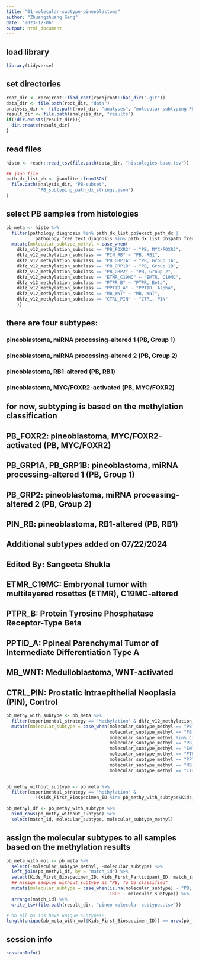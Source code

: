 ```yaml
---
title: "01-molecular-subtype-pineoblastoma"
author: "Zhuangzhuang Geng"
date: "2023-12-06"
output: html_document
---
```


## load library
```r
library(tidyverse)

```

## set directories
```r

root_dir <- rprojroot::find_root(rprojroot::has_dir(".git"))
data_dir <- file.path(root_dir, "data")
analysis_dir <- file.path(root_dir, "analyses", "molecular-subtyping-PB")
result_dir <- file.path(analysis_dir, "results")
if(!dir.exists(result_dir)){
  dir.create(result_dir)
}

```

## read files
```r

histo <- readr::read_tsv(file.path(data_dir, "histologies-base.tsv"))

## json file
path_dx_list_pb <- jsonlite::fromJSON(
  file.path(analysis_dir, "PB-subset",  
            "PB_subtyping_path_dx_strings.json")
)
```

## select PB samples from histologies
```r
pb_meta <- histo %>% 
  filter(pathology_diagnosis %in% path_dx_list_pb$exact_path_dx | 
           pathology_free_text_diagnosis %in% path_dx_list_pb$path_free_text_exact) %>% 
  mutate(molecular_subtype_methyl = case_when(
    dkfz_v12_methylation_subclass == "PB_FOXR2" ~ "PB, MYC/FOXR2", 
    dkfz_v12_methylation_subclass == "PIN_RB" ~ "PB, RB1",
    dkfz_v12_methylation_subclass == "PB_GRP1A" ~ "PB, Group 1A",
    dkfz_v12_methylation_subclass == "PB_GRP1B" ~ "PB, Group 1B",
    dkfz_v12_methylation_subclass == "PB_GRP2" ~ "PB, Group 2",
    dkfz_v12_methylation_subclass == "ETMR_C19MC" ~ "EMTR, C19MC",
    dkfz_v12_methylation_subclass == "PTPR_B" ~ "PTPR, Beta",
    dkfz_v12_methylation_subclass == "PPTID_A" ~ "PPTID, Alpha",
    dkfz_v12_methylation_subclass == "MB_WNT" ~ "MB, WNT",
    dkfz_v12_methylation_subclass == "CTRL_PIN" ~ "CTRL, PIN"
    ))


```

## there are four subtypes: 
### pineoblastoma, miRNA processing-altered 1 (PB, Group 1)
### pineoblastoma, miRNA processing-altered 2 (PB, Group 2)
### pineoblastoma, RB1-altered (PB, RB1)
### pineoblastoma, MYC/FOXR2-activated (PB, MYC/FOXR2)

## for now, subtyping is based on the methylation classification 
## PB_FOXR2: pineoblastoma, MYC/FOXR2-activated (PB, MYC/FOXR2)
## PB_GRP1A, PB_GRP1B: pineoblastoma, miRNA processing-altered 1 (PB, Group 1)
## PB_GRP2: pineoblastoma, miRNA processing-altered 2 (PB, Group 2)
## PIN_RB: pineoblastoma, RB1-altered (PB, RB1)

## Additional subtypes added on 07/22/2024
## Edited By: Sangeeta Shukla
## ETMR_C19MC: Embryonal tumor with multilayered rosettes (ETMR), C19MC-altered
## PTPR_B: Protein Tyrosine Phosphatase Receptor-Type Beta
## PPTID_A: Ppineal Parenchymal Tumor of Intermediate Differentiation Type A
## MB_WNT: Medulloblastoma, WNT-activated
## CTRL_PIN: Prostatic Intraepithelial Neoplasia (PIN), Control


```r

pb_methy_with_subtype <- pb_meta %>% 
  filter(experimental_strategy == "Methylation" & dkfz_v12_methylation_subclass_score >= 0.8) %>% 
  mutate(molecular_subtype = case_when(molecular_subtype_methyl == "PB, MYC/FOXR2" ~ "PB, MYC/FOXR2", 
                                       molecular_subtype_methyl == "PB, RB1" ~ "PB, RB1",
                                       molecular_subtype_methyl %in% c("PB, Group 1A", "PB, Group 1B") ~ "PB, Group 1",
                                       molecular_subtype_methyl == "PB, Group 2" ~ "PB, Group 2",
                                       molecular_subtype_methyl == "EMTR, C19MC" ~ "EMTR, C19MC",
                                       molecular_subtype_methyl == "PTPR, Beta" ~ "PTPR, Beta",
                                       molecular_subtype_methyl == "PPTID, Alpha" ~ "PPTID, Alpha",
                                       molecular_subtype_methyl == "MB, WNT" ~ "MB, WNT",
                                       molecular_subtype_methyl == "CTRL, PIN" ~ "CTRL, PIN"))
  

pb_methy_without_subtype <- pb_meta %>% 
  filter(experimental_strategy == "Methylation" & 
           !(Kids_First_Biospecimen_ID %in% pb_methy_with_subtype$Kids_First_Biospecimen_ID))

pb_methyl_df <- pb_methy_with_subtype %>% 
  bind_rows(pb_methy_without_subtype) %>% 
  select(match_id, molecular_subtype, molecular_subtype_methyl)

```

## assign the molecular subtypes to all samples based on the methylation results
```r

pb_meta_with_mol <- pb_meta %>%
  select(-molecular_subtype_methyl, -molecular_subtype) %>%
  left_join(pb_methyl_df, by = "match_id") %>% 
  select(Kids_First_Biospecimen_ID, Kids_First_Participant_ID, match_id, sample_id, molecular_subtype_methyl, molecular_subtype) %>% 
  ## Assign samples without subtype as "PB, To be classified"
  mutate(molecular_subtype = case_when(is.na(molecular_subtype) ~ "PB, To be classified", 
                                       TRUE ~ molecular_subtype)) %>%
  arrange(match_id) %>%
  write_tsv(file.path(result_dir, "pineo-molecular-subtypes.tsv"))

# do all bs ids have unique subtypes?
length(unique(pb_meta_with_mol$Kids_First_Biospecimen_ID)) == nrow(pb_meta_with_mol)

```

## session info

```r

sessionInfo()
```



